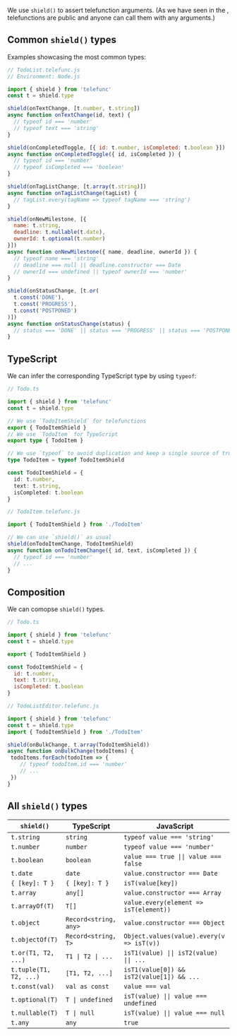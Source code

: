 
We use `shield()` to assert telefunction arguments.
(As we have seen in the <Link text="Telefunc Tour" href="/tour" />,
telefunctions are public and anyone can call them with any arguments.)

## Common `shield()` types

Examples showcasing the most common types:

```js
// TodoList.telefunc.js
// Environment: Node.js

import { shield } from 'telefunc'
const t = shield.type

shield(onTextChange, [t.number, t.string])
async function onTextChange(id, text) {
  // typeof id === 'number'
  // typeof text === 'string'
}

shield(onCompletedToggle, [{ id: t.number, isCompleted: t.boolean }])
async function onCompletedToggle({ id, isCompleted }) {
  // typeof id === 'number'
  // typeof isCompleted === 'boolean'
}

shield(onTagListChange, [t.array(t.string)])
async function onTagListChange(tagList) {
  // tagList.every(tagName => typeof tagName === 'string')
}

shield(onNewMilestone, [{
  name: t.string,
  deadline: t.nullable(t.date),
  ownerId: t.optional(t.number)
}])
async function onNewMilestone({ name, deadline, ownerId }) {
  // typeof name === 'string'
  // deadline === null || deadline.constructor === Date
  // ownerId === undefined || typeof ownerId === 'number'
}

shield(onStatusChange, [t.or(
  t.const('DONE'),
  t.const('PROGRESS'),
  t.const('POSTPONED')
)])
async function onStatusChange(status) {
  // status === 'DONE' || status === 'PROGRESS' || status === 'POSTPONED'
}
```

## TypeScript

We can infer the corresponding TypeScript type by using `typeof`:

```ts
// Todo.ts

import { shield } from 'telefunc'
const t = shield.type

// We use `TodoItemShield` for telefunctions
export { TodoItemShield }
// We use `TodoItem` for TypeScript
export type { TodoItem }

// We use `typeof` to avoid duplication and keep a single source of truth
type TodoItem = typeof TodoItemShield

const TodoItemShield = {
  id: t.number,
  text: t.string,
  isCompleted: t.boolean
}
```
```ts
// TodoItem.telefunc.js

import { TodoItemShield } from './TodoItem'

// We can use `shield()` as usual
shield(onTodoItemChange, TodoItemShield)
async function onTodoItemChange({ id, text, isCompleted }) {
  // typeof id === 'number'
  // ...
}
```

## Composition

We can comopse `shield()` types.

```js
// Todo.ts

import { shield } from 'telefunc'
const t = shield.type

export { TodoItemShield }

const TodoItemShield = {
  id: t.number,
  text: t.string,
  isCompleted: t.boolean
}
```
```js
// TodoListEditor.telefunc.js

import { shield } from 'telefunc'
const t = shield.type
import { TodoItemShield } from './TodoItem'

shield(onBulkChange, t.array(TodoItemShield))
async function onBulkChange(todoItems) {
 todoItems.forEach(todoItem => {
    // typeof todoItem.id === 'number'
    // ...
 })
}
```

## All `shield()` types

`shield()` | TypeScript | JavaScript
-|-|-
`t.string` | `string` | `typeof value === 'string'`
`t.number` | `number` | `typeof value === 'number'`
`t.boolean` | `boolean` | <code>value === true &#x7c;&#x7c; value === false</code>
`t.date` | `date` | `value.constructor === Date`
`{ [key]: T }` | <code>{ [key]: T }</code> | <code>isT(value[key])</code>
`t.array` | `any[]` | `value.constructor === Array`
`t.arrayOf(T)` | `T[]` | `value.every(element => isT(element))`
`t.object` | `Record<string, any>` | `value.constructor === Object`
`t.objectOf(T)` | `Record<string, T>` | `Object.values(value).every(v => isT(v))`
`t.or(T1, T2, ...)` | <code>T1 &#x7c; T2 &#x7c; ...</code> | <code>isT1(value) &#x7c;&#x7c; isT2(value) &#x7c;&#x7c; ...</code>
`t.tuple(T1, T2, ...)` | `[T1, T2, ...]` | `isT1(value[0]) && isT2(value[1]) && ...`
`t.const(val)` | `val as const` | `value === val`
`t.optional(T)` | <code>T &#x7c; undefined</code> | <code>isT(value) &#x7c;&#x7c; value === undefined</code>
`t.nullable(T)` | <code>T &#x7c; null</code> | <code>isT(value) &#x7c;&#x7c; value === null</code>
`t.any` | `any` | `true`
